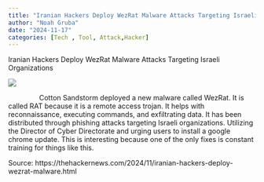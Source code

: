 ```yaml
---
title: "Iranian Hackers Deploy WezRat Malware Attacks Targeting Israeli Organizations"
author: "Noah Gruba"
date: "2024-11-17"
categories: [Tech , Tool, Attack,Hacker]
---
```


Iranian Hackers Deploy WezRat Malware Attacks Targeting Israeli Organizations

![](images/clipboard-575834010.png)

                Cotton Sandstorm deployed a new malware called WezRat. It is called RAT because it is a remote access trojan. It helps with reconnaissance, executing commands, and exfiltrating data. It has been distributed through phishing attacks targeting Israeli organizations. Utilizing the Director of Cyber Directorate and urging users to install a google chrome update. This is interesting because one of the only fixes is constant training for things like this.

Source: https://thehackernews.com/2024/11/iranian-hackers-deploy-wezrat-malware.html

